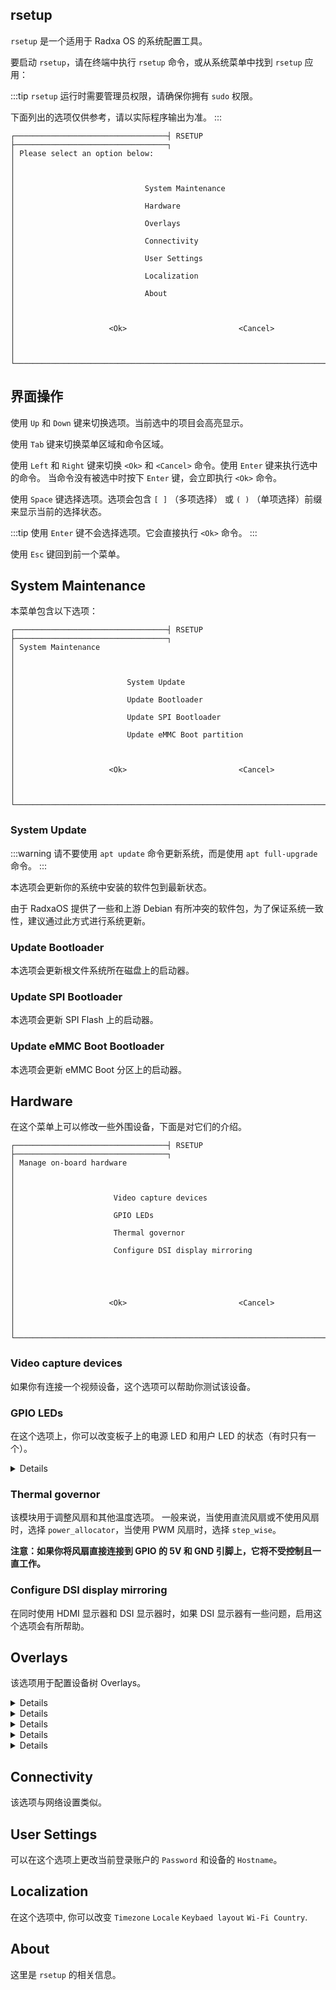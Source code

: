 

## rsetup

`rsetup` 是一个适用于 Radxa OS 的系统配置工具。

要启动 `rsetup`，请在终端中执行 `rsetup` 命令，或从系统菜单中找到 `rsetup` 应用：

:::tip
`rsetup` 运行时需要管理员权限，请确保你拥有 `sudo` 权限。

下面列出的选项仅供参考，请以实际程序输出为准。
:::

```
┌──────────────────────────────────┤ RSETUP ├──────────────────────────────────┐
│ Please select an option below:                                               │
│                                                                              │
│                             System Maintenance                               │
│                             Hardware                                         │
│                             Overlays                                         │
│                             Connectivity                                     │
│                             User Settings                                    │
│                             Localization                                     │
│                             About                                            │
│                                                                              │
│                     <Ok>                         <Cancel>                    │
│                                                                              │
└──────────────────────────────────────────────────────────────────────────────┘
```

## 界面操作

使用 `Up` 和 `Down` 键来切换选项。当前选中的项目会高亮显示。

使用 `Tab` 键来切换菜单区域和命令区域。

使用 `Left` 和 `Right` 键来切换 `<Ok>` 和 `<Cancel>` 命令。使用 `Enter` 键来执行选中的命令。
当命令没有被选中时按下 `Enter` 键，会立即执行 `<Ok>` 命令。

使用 `Space` 键选择选项。选项会包含 `[ ]` （多项选择） 或 `( )` （单项选择）前缀来显示当前的选择状态。

:::tip
使用 `Enter` 键不会选择选项。它会直接执行 `<Ok>` 命令。
:::

使用 `Esc` 键回到前一个菜单。

## System Maintenance

本菜单包含以下选项：

```
┌──────────────────────────────────┤ RSETUP ├──────────────────────────────────┐
│ System Maintenance                                                           │
│                                                                              │
│                         System Update                                        │
│                         Update Bootloader                                    │
│                         Update SPI Bootloader                                │
│                         Update eMMC Boot partition                           │
│                                                                              │
│                     <Ok>                         <Cancel>                    │
│                                                                              │
└──────────────────────────────────────────────────────────────────────────────┘
```

### System Update

:::warning
请不要使用 `apt update` 命令更新系统，而是使用 `apt full-upgrade` 命令。
:::

本选项会更新你的系统中安装的软件包到最新状态。

由于 RadxaOS 提供了一些和上游 Debian 有所冲突的软件包，为了保证系统一致性，建议通过此方式进行系统更新。

### Update Bootloader

本选项会更新根文件系统所在磁盘上的启动器。

### Update SPI Bootloader

本选项会更新 SPI Flash 上的启动器。

### Update eMMC Boot Bootloader

本选项会更新 eMMC Boot 分区上的启动器。

## Hardware

在这个菜单上可以修改一些外围设备，下面是对它们的介绍。

```
┌──────────────────────────────────┤ RSETUP ├──────────────────────────────────┐
│ Manage on-board hardware                                                     │
│                                                                              │
│                      Video capture devices                                   │
│                      GPIO LEDs                                               │
│                      Thermal governor                                        │
│                      Configure DSI display mirroring                         │
│                                                                              │
│                                                                              │
│                     <Ok>                         <Cancel>                    │
│                                                                              │
└──────────────────────────────────────────────────────────────────────────────┘
```

### Video capture devices

如果你有连接一个视频设备，这个选项可以帮助你测试该设备。

### GPIO LEDs

在这个选项上，你可以改变板子上的电源 LED 和用户 LED 的状态（有时只有一个）。

<Details summary="LED 设置">

<Led />

</Details>

### Thermal governor

该模块用于调整风扇和其他温度选项。
一般来说，当使用直流风扇或不使用风扇时，选择 `power_allocator`，当使用 PWM 风扇时，选择 `step_wise`。

**注意：如果你将风扇直接连接到 GPIO 的 5V 和 GND 引脚上，它将不受控制且一直工作。**

### Configure DSI display mirroring

在同时使用 HDMI 显示器和 DSI 显示器时，如果 DSI 显示器有一些问题，启用这个选项会有所帮助。

## Overlays

该选项用于配置设备树 Overlays。

<Details summary="设备树配置">

<Devicetree />

</Details>

<Details summary="安装第三方 Overlay">

<InstallOverlays />

</Details>

<Details summary="添加 LED">

<Addled />

</Details>

<Details summary="将 Pin8 和 Pin10 配置为 GPIO">

<DisableFIQ />

</Details>

<Details summary="将 UART2_M0 配置为普通串口">

<EnableUart2 />

</Details>

## Connectivity

该选项与网络设置类似。

## User Settings

可以在这个选项上更改当前登录账户的 `Password` 和设备的 `Hostname`。

## Localization

在这个选项中, 你可以改变 `Timezone` `Locale` `Keybaed layout` `Wi-Fi Country`.

## About

这里是 `rsetup` 的相关信息。
